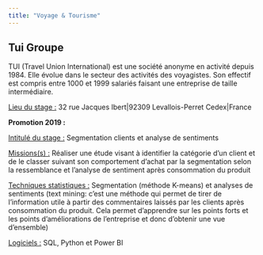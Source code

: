 ---
title: "Voyage & Tourisme"
---

## **Tui Groupe**

TUI (Travel Union International) est une société anonyme en activité depuis 1984. Elle évolue dans le secteur des activités des voyagistes. Son effectif est compris entre 1000 et 1999 salariés faisant une entreprise de taille intermédiaire.

[Lieu du stage :]{.underline} 32 rue Jacques Ibert\|92309 Levallois-Perret Cedex\|France

**Promotion 2019 :**

[Intitulé du stage :]{.underline} Segmentation clients et analyse de sentiments

[Missions(s) :]{.underline} Réaliser une étude visant à identifier la catégorie d'un client et de le classer suivant son comportement d'achat par la segmentation selon la ressemblance et l'analyse de sentiment après consommation du produit

[Techniques statistiques :]{.underline} Segmentation (méthode K-means) et analyses de sentiments (text mining: c'est une méthode qui permet de tirer de l'information utile à partir des commentaires laissés par les clients après consommation du produit. Cela permet d'apprendre sur les points forts et les points d'améliorations de l'entreprise et donc d'obtenir une vue d'ensemble)

[Logiciels :]{.underline} SQL, Python et Power BI
